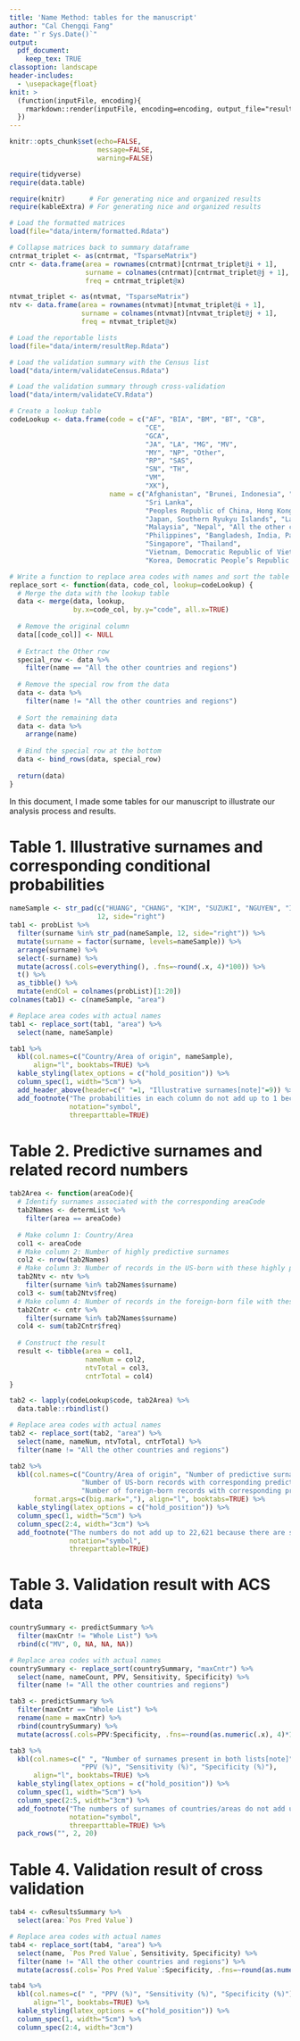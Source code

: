 ```yaml
---
title: 'Name Method: tables for the manuscript'
author: "Cal Chengqi Fang"
date: "`r Sys.Date()`"
output: 
  pdf_document: 
    keep_tex: TRUE
classoption: landscape
header-includes:
  - \usepackage{float}
knit: >
  (function(inputFile, encoding){
    rmarkdown::render(inputFile, encoding=encoding, output_file="results/tables/manuscriptTables.pdf")
  })
---
```


```r
knitr::opts_chunk$set(echo=FALSE, 
                      message=FALSE,
                      warning=FALSE)

require(tidyverse)
require(data.table)

require(knitr)      # For generating nice and organized results
require(kableExtra) # For generating nice and organized results
```

```r
# Load the formatted matrices
load(file="data/interm/formatted.Rdata")

# Collapse matrices back to summary dataframe
cntrmat_triplet <- as(cntrmat, "TsparseMatrix")
cntr <- data.frame(area = rownames(cntrmat)[cntrmat_triplet@i + 1],
                   surname = colnames(cntrmat)[cntrmat_triplet@j + 1],
                   freq = cntrmat_triplet@x)

ntvmat_triplet <- as(ntvmat, "TsparseMatrix")
ntv <- data.frame(area = rownames(ntvmat)[ntvmat_triplet@i + 1],
                  surname = colnames(ntvmat)[ntvmat_triplet@j + 1],
                  freq = ntvmat_triplet@x)

# Load the reportable lists
load(file="data/interm/resultRep.Rdata")

# Load the validation summary with the Census list
load("data/interm/validateCensus.Rdata")

# Load the validation summary through cross-validation
load("data/interm/validateCV.Rdata")
```

```r
# Create a lookup table
codeLookup <- data.frame(code = c("AF", "BIA", "BM", "BT", "CB", 
                                  "CE", 
                                  "GCA", 
                                  "JA", "LA", "MG", "MV", 
                                  "MY", "NP", "Other", 
                                  "RP", "SAS", 
                                  "SN", "TH", 
                                  "VM", 
                                  "XK"),
                         name = c("Afghanistan", "Brunei, Indonesia", "Myanmar", "Bhutan", "Cambodia",
                                  "Sri Lanka", 
                                  "Peoples Republic of China, Hong Kong, Macau (Macao), Taiwan", 
                                  "Japan, Southern Ryukyu Islands", "Laos", "Mongolia", "Maldives",
                                  "Malaysia", "Nepal", "All the other countries and regions", 
                                  "Philippines", "Bangladesh, India, Pakistan, Sikkim, British India", 
                                  "Singapore", "Thailand", 
                                  "Vietnam, Democratic Republic of Vietnam, Republic of Vietnam", 
                                  "Korea, Democratic People’s Republic of Korea, Republic of Korea"))

# Write a function to replace area codes with names and sort the table
replace_sort <- function(data, code_col, lookup=codeLookup) {
  # Merge the data with the lookup table
  data <- merge(data, lookup, 
                by.x=code_col, by.y="code", all.x=TRUE)
  
  # Remove the original column
  data[[code_col]] <- NULL
  
  # Extract the Other row
  special_row <- data %>% 
    filter(name == "All the other countries and regions")
  
  # Remove the special row from the data
  data <- data %>% 
    filter(name != "All the other countries and regions")
  
  # Sort the remaining data
  data <- data %>% 
    arrange(name)
  
  # Bind the special row at the bottom
  data <- bind_rows(data, special_row)
  
  return(data)
}
```
In this document, I made some tables for our manuscript to illustrate our analysis process and results.

\newpage
# Table 1. Illustrative surnames and corresponding conditional probabilities
```r
nameSample <- str_pad(c("HUANG", "CHANG", "KIM", "SUZUKI", "NGUYEN", "INTHAVONG", "PENAFLOR", "SAMEER", "PATAN"),
                      12, side="right")
tab1 <- probList %>% 
  filter(surname %in% str_pad(nameSample, 12, side="right")) %>% 
  mutate(surname = factor(surname, levels=nameSample)) %>% 
  arrange(surname) %>% 
  select(-surname) %>% 
  mutate(across(.cols=everything(), .fns=~round(.x, 4)*100)) %>% 
  t() %>% 
  as_tibble() %>% 
  mutate(endCol = colnames(probList)[1:20])
colnames(tab1) <- c(nameSample, "area")

# Replace area codes with actual names
tab1 <- replace_sort(tab1, "area") %>% 
  select(name, nameSample)

tab1 %>% 
  kbl(col.names=c("Country/Area of origin", nameSample),
      align="l", booktabs=TRUE) %>% 
  kable_styling(latex_options = c("hold_position")) %>%
  column_spec(1, width="5cm") %>% 
  add_header_above(header=c(" "=1, "Illustrative surnames[note]"=9)) %>% 
  add_footnote("The probabilities in each column do not add up to 1 because of rounding error.",
               notation="symbol",
               threeparttable=TRUE)
```

\newpage
# Table 2. Predictive surnames and related record numbers
```r
tab2Area <- function(areaCode){
  # Identify surnames associated with the corresponding areaCode
  tab2Names <- determList %>% 
    filter(area == areaCode)
  
  # Make column 1: Country/Area
  col1 <- areaCode
  # Make column 2: Number of highly predictive surnames
  col2 <- nrow(tab2Names)
  # Make column 3: Number of records in the US-born with these highly predictive surnames
  tab2Ntv <- ntv %>% 
    filter(surname %in% tab2Names$surname) 
  col3 <- sum(tab2Ntv$freq)
  # Make column 4: Number of records in the foreign-born file with these highly predictive surnames
  tab2Cntr <- cntr %>% 
    filter(surname %in% tab2Names$surname) 
  col4 <- sum(tab2Cntr$freq)
  
  # Construct the result
  result <- tibble(area = col1,
                   nameNum = col2,
                   ntvTotal = col3,
                   cntrTotal = col4)
}

tab2 <- lapply(codeLookup$code, tab2Area) %>% 
  data.table::rbindlist()

# Replace area codes with actual names
tab2 <- replace_sort(tab2, "area") %>% 
  select(name, nameNum, ntvTotal, cntrTotal) %>% 
  filter(name != "All the other countries and regions")

tab2 %>% 
  kbl(col.names=c("Country/Area of origin", "Number of predictive surnames[note]", 
                  "Number of US-born records with corresponding predictive surnames",
                  "Number of foreign-born records with corresponding predictive surnames"),
      format.args=c(big.mark=","), align="l", booktabs=TRUE) %>%
  kable_styling(latex_options = c("hold_position")) %>%
  column_spec(1, width="5cm") %>% 
  column_spec(2:4, width="3cm") %>% 
  add_footnote("The numbers do not add up to 22,621 because there are surnames that are equally predictive of more than one country/area.",
               notation="symbol",
               threeparttable=TRUE)
```

\newpage
# Table 3. Validation result with ACS data
```r
countrySummary <- predictSummary %>% 
  filter(maxCntr != "Whole List") %>% 
  rbind(c("MV", 0, NA, NA, NA))

# Replace area codes with actual names
countrySummary <- replace_sort(countrySummary, "maxCntr") %>% 
  select(name, nameCount, PPV, Sensitivity, Specificity) %>% 
  filter(name != "All the other countries and regions")

tab3 <- predictSummary %>% 
  filter(maxCntr == "Whole List") %>% 
  rename(name = maxCntr) %>% 
  rbind(countrySummary) %>% 
  mutate(across(.cols=PPV:Specificity, .fns=~round(as.numeric(.x), 4)*100))

tab3 %>% 
  kbl(col.names=c(" ", "Number of surnames present in both lists[note]", 
                  "PPV (%)", "Sensitivity (%)", "Specificity (%)"),
      align="l", booktabs=TRUE) %>%
  kable_styling(latex_options = c("hold_position")) %>%
  column_spec(1, width="5cm") %>% 
  column_spec(2:5, width="3cm") %>% 
  add_footnote("The numbers of surnames of countries/areas do not add up to 3,370 because there are surnames that are equally predictive of more than one country/area.",
               notation="symbol",
               threeparttable=TRUE) %>% 
  pack_rows("", 2, 20)
```

\newpage
# Table 4. Validation result of cross validation
```r
tab4 <- cvResultsSummary %>% 
  select(area:`Pos Pred Value`) 

# Replace area codes with actual names
tab4 <- replace_sort(tab4, "area") %>% 
  select(name, `Pos Pred Value`, Sensitivity, Specificity) %>% 
  filter(name != "All the other countries and regions") %>% 
  mutate(across(.cols=`Pos Pred Value`:Specificity, .fns=~round(as.numeric(.x), 4)*100))

tab4 %>% 
  kbl(col.names=c(" ", "PPV (%)", "Sensitivity (%)", "Specificity (%)"),
      align="l", booktabs=TRUE) %>%
  kable_styling(latex_options = c("hold_position")) %>%
  column_spec(1, width="5cm") %>% 
  column_spec(2:4, width="3cm")
```

<!--
# Table. Numbers of foreign-born records from corresponding country/area
```r
# Create sample tab to show the foreign-born frequencies
smpTab <- cntr %>% 
  group_by(area) %>% 
  summarise(obs = sum(freq)) 

# Replace area codes with actual names
smpTab <- replace_sort(smpTab, "area") %>% 
  select(name, obs)

smpTab %>% 
  kbl(col.names=c("Country/Area of birth", "Number of foreign-born records"),
      format.args=c(big.mark=","), align="l", booktabs=TRUE) %>% 
  kable_styling(latex_options = c("hold_position")) %>% 
  column_spec(1:2, width="5cm")
```
-->